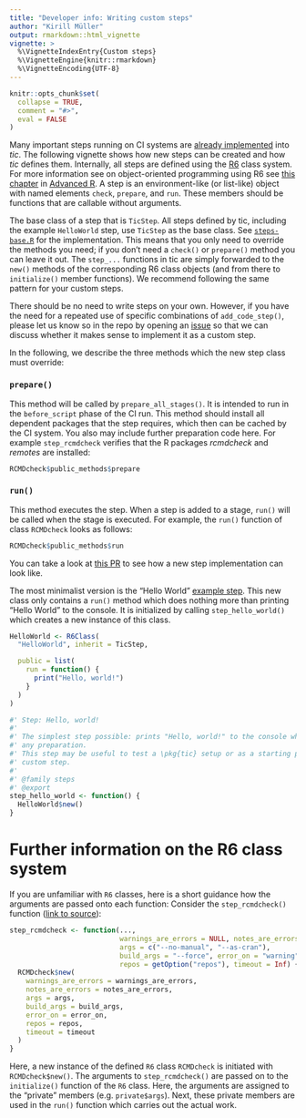 ```yaml
---
title: "Developer info: Writing custom steps"
author: "Kirill Müller"
output: rmarkdown::html_vignette
vignette: >
  %\VignetteIndexEntry{Custom steps}
  %\VignetteEngine{knitr::rmarkdown}
  %\VignetteEncoding{UTF-8}
---
```


```r
knitr::opts_chunk$set(
  collapse = TRUE,
  comment = "#>",
  eval = FALSE
)
```

Many important steps running on CI systems are [already implemented](tic.html#steps) into *tic*.
The following vignette shows how new steps can be created and how *tic* defines them.
Internally, all steps are defined using the [R6](https://github.com/wch/R6) class system.
For more information see on object-oriented programming using R6 see [this chapter](https://adv-r.hadley.nz/r6.html) in [Advanced R](https://adv-r.hadley.nz/).
A step is an environment-like (or list-like) object with named elements `check`, `prepare`, and `run`.
These members should be functions that are callable without arguments.

The base class of a step that is `TicStep`.
All steps defined by tic, including the example `HelloWorld` step, use `TicStep` as the base class.
See [`steps-base.R`](https://github.com/ropenscilabs/tic/blob/master/R/steps-base.R) for the implementation.
This means that you only need to override the methods you need; if you don't need a `check()` or `prepare()` method you can leave it out.
The `step_...` functions in tic are simply forwarded to the `new()` methods of the corresponding R6 class objects (and from there to `initialize()` member functions).
We recommend following the same pattern for your custom steps.

There should be no need to write steps on your own. 
However, if you have the need for a repeated use of specific combinations of `add_code_step()`, please let us know so in the repo by opening an [issue](https://github.com/ropenscilabs/tic/issues) so that we can discuss whether it makes sense to implement it as a custom step.

In the following, we describe the three methods which the new step class must override:

### `prepare()`

This method will be called by `prepare_all_stages()`.
It is intended to run in the `before_script` phase of the CI run.
This method should install all dependent packages that the step requires, which then can be cached by the CI system.
You also may include further preparation code here.
For example `step_rcmdcheck` verifies that the R packages *rcmdcheck* and *remotes* are installed:

```r
RCMDcheck$public_methods$prepare
```

### `run()`

This method executes the step.
When a step is added to a stage, `run()` will be called when the stage is executed.
For example, the `run()` function of class `RCMDcheck` looks as follows:

```r
RCMDcheck$public_methods$run
```

You can take a look at [this PR](https://github.com/ropenscilabs/tic/pull/75/files) to see how a new step implementation can look like.

The most minimalist version is the "Hello World" [example step](https://github.com/ropenscilabs/tic/blob/master/R/steps-base.R).
This new class only contains a `run()` method which does nothing more than printing "Hello World" to the console.
It is initialized by calling `step_hello_world()` which creates a new instance of this class.

```r
HelloWorld <- R6Class(
  "HelloWorld", inherit = TicStep,

  public = list(
    run = function() {
      print("Hello, world!")
    }
  )
)

#' Step: Hello, world!
#'
#' The simplest step possible: prints "Hello, world!" to the console when run, does not require
#' any preparation.
#' This step may be useful to test a \pkg{tic} setup or as a starting point when implementing a
#' custom step.
#'
#' @family steps
#' @export
step_hello_world <- function() {
  HelloWorld$new()
}
```

# Further information on the R6 class system

If you are unfamiliar with `R6` classes, here is a short guidance how the arguments are passed onto each function:
Consider the `step_rcmdcheck()` function ([link to source](https://github.com/ropenscilabs/tic/blob/master/R/steps-rcmdcheck.R)):

```r
step_rcmdcheck <- function(...,
                           warnings_are_errors = NULL, notes_are_errors = NULL,
                           args = c("--no-manual", "--as-cran"),
                           build_args = "--force", error_on = "warning",
                           repos = getOption("repos"), timeout = Inf) {
  RCMDcheck$new(
    warnings_are_errors = warnings_are_errors,
    notes_are_errors = notes_are_errors,
    args = args,
    build_args = build_args,
    error_on = error_on,
    repos = repos,
    timeout = timeout
  )
}
```

Here, a new instance of the defined `R6` class `RCMDcheck` is initiated with `RCMDcheck$new()`.
The arguments to `step_rcmdcheck()` are passed on to the `initialize()` function of the `R6` class.
Here, the arguments are assigned to the "private" members (e.g. `private$args`).
Next, these private members are used in the `run()` function which carries out the actual work.
